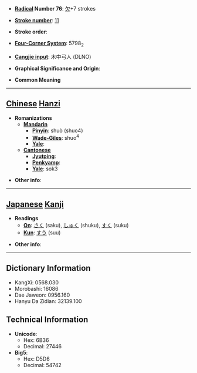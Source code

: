 * '''[[Wiktionary:Chinese radical index| Radical]] Number 76''': [[Wiktionary:Chinese radical index 欠|欠]]+7 strokes

* '''[[Wiktionary:Chinese total strokes index|Stroke number]]''': [[Wiktionary:Chinese total strokes index 11|11]]

* '''Stroke order''': 

* '''[[Wiktionary:Chinese four corner index|Four-Corner System]]''': 5798<sub>2</sub>

* '''[[Wiktionary:Chinese Cangjie index|Cangjie input]]''': 木中弓人 (DLNO)

* '''Graphical Significance and Origin''': 

* '''Common Meaning'''

----

== [[Chinese]] [[Hanzi]] ==

* '''Romanizations'''
** '''[[Mandarin]]'''
*** '''[[Pinyin]]''': shuò (shuo4)
*** '''[[Wade-Giles]]''': shuo<sup>4</sup>
*** '''[[Yale]]''': 
** '''[[Cantonese]]'''
*** '''[[Jyutping]]''':
*** '''[[Penkyamp]]''': 
*** '''[[Yale]]''': sok3

* '''Other info''': 

----

== [[Japanese]] [[Kanji]] ==

* '''Readings'''
** '''[[On]]''': [[さく]] (saku), [[しゅく]] (shuku), [[すく]] (suku)
** '''[[Kun]]''': [[すう]] (suu)

* '''Other info''':  

----

== Dictionary Information ==

* KangXi: 0568.030
* Morobashi: 16086
* Dae Jaweon: 0956.160
* Hanyu Da Zidian: 32139.100

== Technical Information ==

* '''Unicode''':
** Hex: 6B36
** Decimal: 27446
* '''Big5''':
** Hex: D5D6
** Decimal: 54742